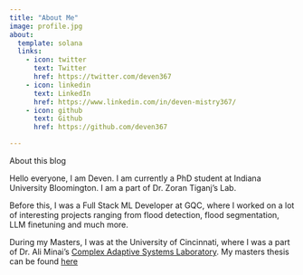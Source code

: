 ```yaml
---
title: "About Me"
image: profile.jpg
about:
  template: solana
  links:
    - icon: twitter
      text: Twitter
      href: https://twitter.com/deven367
    - icon: linkedin
      text: LinkedIn
      href: https://www.linkedin.com/in/deven-mistry367/
    - icon: github
      text: Github
      href: https://github.com/deven367

---
```


About this blog

Hello everyone, I am Deven. I am currently a PhD student at Indiana University Bloomington. I am a part of Dr. Zoran Tiganj's Lab.

Before this, I was a Full Stack ML Developer at GQC, where I worked on a lot of interesting projects ranging from flood detection, flood segmentation, LLM finetuning and much more.

During my Masters, I was at the University of Cincinnati, where I was a part of Dr. Ali Minai's [Complex Adaptive Systems Laboratory](https://eecs.ceas.uc.edu/~minaiaa/casl.htm). My masters thesis can be found [here](https://etd.ohiolink.edu/acprod/odb_etd/etd/r/1501/10?clear=10&p10_accession_num=ucin1637311155942699)